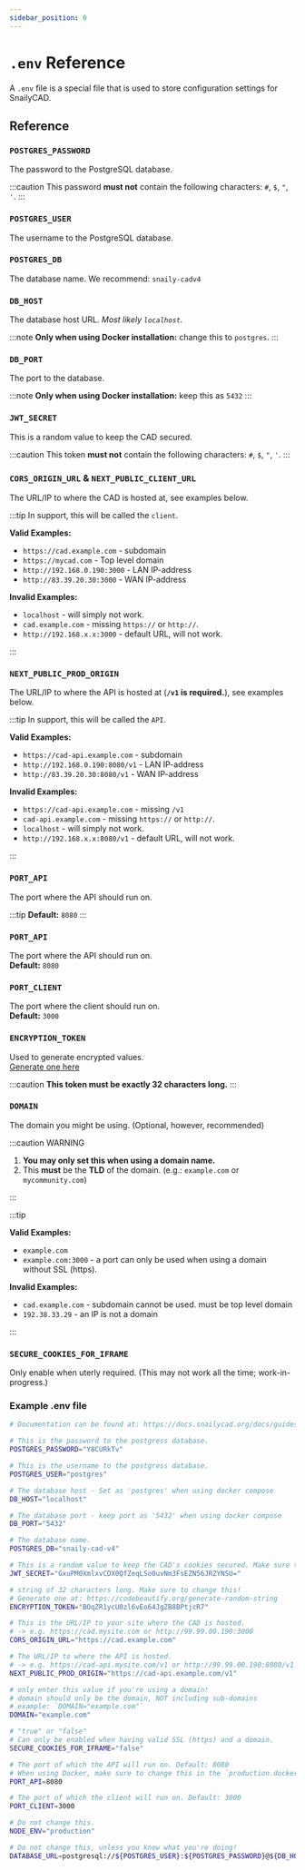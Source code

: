 ```yaml
---
sidebar_position: 0
---
```


# `.env` Reference

A `.env` file is a special file that is used to store configuration settings for SnailyCAD.

## Reference

### `POSTGRES_PASSWORD`

The password to the PostgreSQL database.

:::caution
This password **must not** contain the following characters: `#`, `$`, `"`, `'`.
:::

### `POSTGRES_USER`

The username to the PostgreSQL database.

### `POSTGRES_DB`

The database name. We recommend: `snaily-cadv4`

### `DB_HOST`

The database host URL. _Most likely `localhost`._

:::note
**Only when using Docker installation:** change this to `postgres`.
:::

### `DB_PORT`

The port to the database.

:::note
**Only when using Docker installation:** keep this as `5432`
:::

### `JWT_SECRET`

This is a random value to keep the CAD secured.

:::caution
This token **must not** contain the following characters: `#`, `$`, `"`, `'`.
:::

### `CORS_ORIGIN_URL` & `NEXT_PUBLIC_CLIENT_URL`

The URL/IP to where the CAD is hosted at, see examples below.

:::tip
In support, this will be called the `client`.

**Valid Examples:**

- `https://cad.example.com` - subdomain
- `https://mycad.com` - Top level domain
- `http://192.168.0.190:3000` - LAN IP-address
- `http://83.39.20.30:3000` - WAN IP-address

**Invalid Examples:**

- `localhost` - will simply not work.
- `cad.example.com` - missing `https://` or `http://`.
- `http://192.168.x.x:3000` - default URL, will not work.

:::

### `NEXT_PUBLIC_PROD_ORIGIN`

The URL/IP to where the API is hosted at (**`/v1` is required.**), see examples below.

:::tip
In support, this will be called the `API`.

**Valid Examples:**

- `https://cad-api.example.com` - subdomain
- `http://192.168.0.190:8080/v1` - LAN IP-address
- `http://83.39.20.30:8080/v1` - WAN IP-address

**Invalid Examples:**

- `https://cad-api.example.com` - missing `/v1`
- `cad-api.example.com` - missing `https://` or `http://`.
- `localhost` - will simply not work.
- `http://192.168.x.x:8080/v1` - default URL, will not work.

:::

### `PORT_API`

The port where the API should run on.

:::tip
**Default:** `8080`
:::

### `PORT_API`

The port where the API should run on.<br/>**Default:** `8080`

### `PORT_CLIENT`

The port where the client should run on.<br/>**Default:** `3000`

### `ENCRYPTION_TOKEN`

Used to generate encrypted values.<br/>[Generate one here](https://codebeautify.org/generate-random-string)

:::caution
**This token must be exactly 32 characters long.**
:::

### `DOMAIN`

The domain you might be using. (Optional, however, recommended)

:::caution WARNING

1. **You may only set this when using a domain name.**
2. This **must** be the **TLD** of the domain. (e.g.: `example.com` or `mycommunity.com`)

:::

:::tip

**Valid Examples:**

- `example.com`
- `example.com:3000` - a port can only be used when using a domain without SSL (https).

**Invalid Examples:**

- `cad.example.com` - subdomain cannot be used. must be top level domain
- `192.38.33.29` - an IP is not a domain

:::

### `SECURE_COOKIES_FOR_IFRAME`

Only enable when uterly required. (This may not work all the time; work-in-progress.)

### Example .env file

```bash
# Documentation can be found at: https://docs.snailycad.org/docs/guides/env/reference

# This is the password to the postgress database.
POSTGRES_PASSWORD="Y8CURkTv"

# This is the username to the postgress database.
POSTGRES_USER="postgres"

# The database host - Set as 'postgres' when using docker compose
DB_HOST="localhost"

# The database port - keep port as '5432' when using docker compose
DB_PORT="5432"

# The database name.
POSTGRES_DB="snaily-cad-v4"

# This is a random value to keep the CAD's cookies secured. Make sure to change this!
JWT_SECRET="GxuPM0XmlxvCDX0QfZeqLSo0uvNm3FsEZN56JRZYNSU="

# string of 32 characters long. Make sure to change this!
# Generate one at: https://codebeautify.org/generate-random-string
ENCRYPTION_TOKEN="BOqZR1ycU0zl6vEo64JgZB8BPtjcR7"

# This is the URL/IP to your site where the CAD is hosted.
# -> e.g. https://cad.mysite.com or http://99.99.00.190:3000
CORS_ORIGIN_URL="https://cad.example.com"

# The URL/IP to where the API is hosted.
# -> e.g. https://cad-api.mysite.com/v1 or http://99.99.00.190:8080/v1
NEXT_PUBLIC_PROD_ORIGIN="https://cad-api.example.com/v1"

# only enter this value if you're using a domain!
# domain should only be the domain, NOT including sub-domains
# example: `DOMAIN="example.com"`
DOMAIN="example.com"

# "true" or "false"
# Can only be enabled when having valid SSL (https) and a domain.
SECURE_COOKIES_FOR_IFRAME="false"

# The port of which the API will run on. Default: 8080
# When using Docker, make sure to change this in the `production.docker-compose.yml` file too.
PORT_API=8080

# The port of which the client will run on. Default: 3000
PORT_CLIENT=3000

# Do not change this.
NODE_ENV="production"

# Do not change this, unless you know what you're doing!
DATABASE_URL=postgresql://${POSTGRES_USER}:${POSTGRES_PASSWORD}@${DB_HOST}:${DB_PORT}/${POSTGRES_DB}?sslmode=prefer
```

